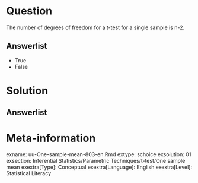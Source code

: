 
Question
========
  
The number of degrees of freedom for a t-test for a single sample is n-2.
  
Answerlist
----------
* True
* False


Solution
========
  


Answerlist
----------



Meta-information
================
exname: uu-One-sample-mean-803-en.Rmd
extype: schoice
exsolution: 01
exsection: Inferential Statistics/Parametric Techniques/t-test/One sample mean
exextra[Type]: Conceptual
exextra[Language]: English
exextra[Level]: Statistical Literacy
